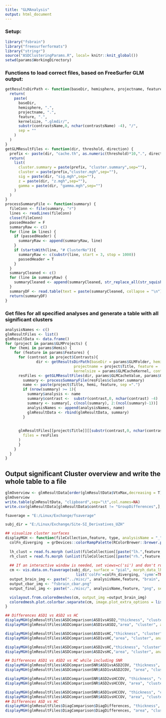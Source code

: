 ```yaml
---
title: "GLMAnalysis"
output: html_document
---
```


### Setup:
```r
library("fsbrain")
library("freesurferformats")
library("stringr")
source("ASDClusteringParams.R", local= knitr::knit_global())
setwd(params$WorkingDirectory)

```

### Functions to load correct files, based on FreeSurfer GLM output:
```r
getResultsDirPath <- function(baseDir, hemisphere, projectname, feature, kernelsize, contrastsName) {
  return(
    paste(
      baseDir,
      hemisphere, ".",
      projectname, ".",
      feature, ".",
      kernelsize, ".glmdir/",
      substr(contrastsName,0, nchar(contrastsName) -4), "/",
      sep = ""
    )
  )
}
getGLMResultFiles <- function(dir, threshold, direction) {
  prefix <- paste(dir, "cache.th", as.numeric(threshold)*10,".", direction,".sig.", sep ="")
  return(
    list(
      cluster.summary = paste(prefix, "cluster.summary",sep=""),
      cluster = paste(prefix,"cluster.mgh",sep=""),
      sig = paste(dir, "sig.mgh",sep=""),
      z = paste(dir, "z.mgh",sep=""),
      gamma = paste(dir, "gamma.mgh",sep="")
    )
  )
}
processSummaryFile <- function(summary) {
  fileConn <- file(summary, "r")
  lines <- readLines(fileConn)
  close(fileConn)
  passedHeader = F
  summaryRaw <- c()
  for (line in lines) {
    if (passedHeader) {
      summaryRaw <- append(summaryRaw, line)
    }
    if (startsWith(line, "# ClusterNo")){
      summaryRaw <- c(substr(line, start = 3, stop = 1000))
      passedHeader = T
    }
  }
  summaryCleaned <- c()
  for (line in summaryRaw) {
    summaryCleaned <- append(summaryCleaned, str_replace_all(str_squish(line)," ", ";"))
  }
  summaryDF <- read.table(text = paste(summaryCleaned, collapse = "\n"), sep = ";", header = T, stringsAsFactors = F)
  return(summaryDF)
}
```

### Get files for all specified analyses and generate a table with all significant clusters
```r
analysisNames <- c()
glmResultFiles <- list()
glmResultData <- data.frame()
for (project in params$GLMProjects) {
  for (hemi in params$Hemis) {
    for (feature in params$Features) {
      for (contrast in project$Contrasts){
              dir <- getResultsDirPath(baseDir = params$GLMFolder, hemisphere = hemi, 
                               projectname = project$Title, feature =  feature,
                               kernelsize = params$GLMCacheKernel, contrastsName = contrast)
      resFiles <- getGLMResultFiles(dir, params$GLMCacheValue, params$GLMDirections$absolute)
        summary <- processSummaryFile(resFiles$cluster.summary)
        name <- paste(project$Title, hemi, feature, sep =".")
        if (nrow(summary) >= 1){
          summary$analysis <- name
          summary$contrast <-  substr(contrast,0, nchar(contrast) -4)
          summary <- summary[, c(ncol(summary), 2:(ncol(summary)-1))]
          analysisNames <- append(analysisNames, name)
          glmResultData <- rbind(glmResultData, summary)
        }
      
      
      glmResultFiles[[project$Title]][[substr(contrast,0, nchar(contrast) -4)]][[paste(hemi, feature, sep =".")]]<- list (
        files = resFiles
      )
      }
    }
  }
}

```

## Output significant Cluster overview and write the whole table to a file
```r
glmOverview <- glmResultData[order(glmResultData$VtxMax,decreasing = T),c("analysis","contrast", "Size.mm.2." , "CWP","Annot")]
glmOverview
write.table(glmResultData, "clipboard",sep="\t",col.names=NA)
write.csv(glmResultData[glmResultData$contrast != "GroupDifferences",], file="../misc/glmResultData.csv", sep=";")
```

```r
fsaverage = "E:/Linux/Exchange/fsaverage"

subj_dir = "E:/Linux/Exchange/Site-SI_Derivatives_UZH"

## visualize cluster surfaces
displayMGH <- function(fileCollection,feature, type, analysisName = "_"){
  colFn_diverging  = grDevices::colorRampPalette(RColorBrewer::brewer.pal(11, name="RdBu"));
 
  lh_clust = read.fs.morph (unlist(fileCollection[[paste("lh.",feature, sep="")]]$files[type]), "mgh")
  rh_clust = read.fs.morph (unlist(fileCollection[[paste("rh.",feature, sep="")]]$files[type]), "mgh")
  
  ## If an interactive window is needed, set views=c('si') and don't run lines after
  cm <- vis.data.on.fsaverage(subj_dir, surface = "pial", morph_data_lh = lh_clust, morph_data_rh = rh_clust,bg="aparc", style ="default",  views=c('t4'),draw_colorbar =T, makecmap_options = 
                                list('colFn'=colFn_diverging, 'symm'=TRUE))
  output_brain_img <- paste("../misc/", analysisName,feature, "brain", "png", sep = ".")
  output_cbar_img <- "fsbrain_cbar.png"
  output_final_img <- paste("../misc/", analysisName,feature, "png", sep = ".")

  vislayout.from.coloredmeshes(cm, output_img =output_brain_img)
  coloredmesh.plot.colorbar.separate(cm, image.plot_extra_options = list('horizontal' = TRUE), png_options = list('filename'=output_cbar_img, 'width'=1800))
}

## Differences ASD1 vs ASD2 vs HC
displayMGH(glmResultFiles$ASDComparison$ASD1vsASD2,"thickness", "cluster", analysisName = "ASDComparison_ASD1vASD2")
displayMGH(glmResultFiles$ASDComparison$ASD1vsASD2,"area", "cluster", analysisName = "ASDComparison_ASD1vASD2")

displayMGH(glmResultFiles$ASDComparison$ASD1vsHC,"thickness", "cluster", analysisName = "ASDComparison_ASD1vsHC")
displayMGH(glmResultFiles$ASDComparison$ASD1vsHC,"area", "cluster", analysisName = "ASDComparison_ASD1vsHC")

displayMGH(glmResultFiles$ASDComparison$ASD2vsHC,"thickness", "cluster", analysisName = "ASDComparison_ASD2vsHC")
displayMGH(glmResultFiles$ASDComparison$ASD2vsHC,"area", "cluster", analysisName = "ASDComparison_ASD2vsHC")

## Differences ASD1 vs ASD2 vs HC while including SNR
displayMGH(glmResultFiles$ASDComparisonSNR$ASD1vsASD2COV, "thickness", "cluster", analysisName = "ASDComparisonSNR_ASD1vsHC")
displayMGH(glmResultFiles$ASDComparisonSNR$ASD1vsASD2COV, "area", "cluster", analysisName = "ASDComparisonSNR_ASD1vsHC")

displayMGH(glmResultFiles$ASDComparisonSNR$ASD2vsHCCOV, "thickness", "cluster", analysisName = "ASDComparisonSNR_ASD2vsHCCOV")
displayMGH(glmResultFiles$ASDComparisonSNR$ASD2vsHCCOV, "area", "cluster", analysisName = "ASDComparisonSNR_ASD2vsHCCOV")

displayMGH(glmResultFiles$ASDComparisonSNR$ASD1vsHCCOV, "thickness", "cluster", analysisName = "ASDComparisonSNR_ASD1vsHCCOV")
displayMGH(glmResultFiles$ASDComparisonSNR$ASD1vsHCCOV, "area", "cluster", analysisName = "ASDComparisonSNR_ASD1vsHCCOV")
## Differences ASD vs HC
displayMGH(glmResultFiles$DiagComparison$DiagDifferences, "thickness", "cluster", analysisName = "DiagComparison_DiagDifferences")
displayMGH(glmResultFiles$DiagComparison$DiagDifferences, "area", "cluster", analysisName = "DiagComparison_DiagDifferences")

```